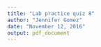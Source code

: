```yaml
---
title: "Lab practice quiz 8"
author: "Jennifer Gomez"
date: "November 12, 2016"
output: pdf_document
---
```



